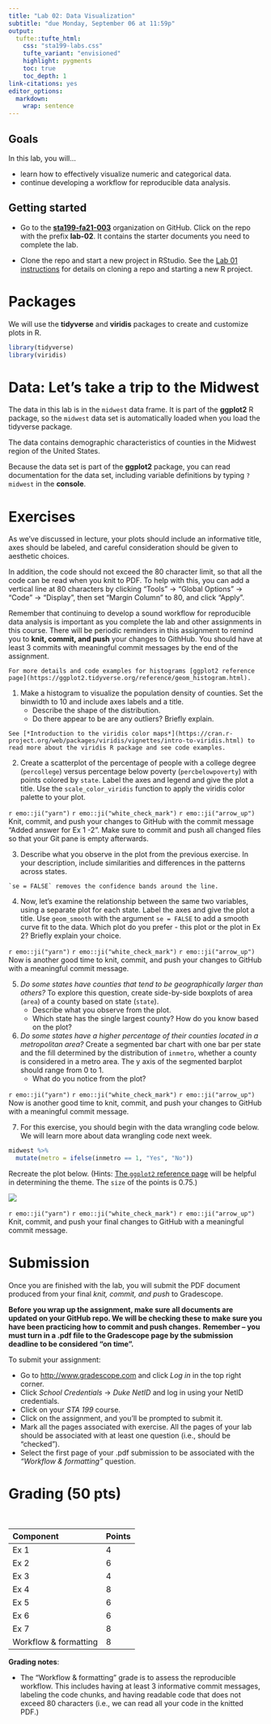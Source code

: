 ```yaml
---
title: "Lab 02: Data Visualization"
subtitle: "due Monday, September 06 at 11:59p"
output: 
  tufte::tufte_html:
    css: "sta199-labs.css"
    tufte_variant: "envisioned"
    highlight: pygments
    toc: true
    toc_depth: 1
link-citations: yes
editor_options: 
  markdown: 
    wrap: sentence
---
```


## Goals

In this lab, you will...

- learn how to effectively visualize numeric and categorical data.
- continue developing a workflow for reproducible data analysis.

## Getting started 

-   Go to the [**sta199-fa21-003**](https://www.github.com/sta199-fa21-003) organization on GitHub. Click on the repo with the prefix **lab-02**. It contains the starter documents you need to complete the lab.

- Clone the repo and start a new project in RStudio. See the [Lab 01 instructions](https://sta199-fa21-003.netlify.app/labs/lab-01-hello-r.html) for details on cloning a repo and starting a new R project.

# Packages

We will use the **tidyverse** and **viridis** packages to create and customize plots in R. 

```r
library(tidyverse)
library(viridis)
```

# Data: Let's take a trip to the Midwest

The data in this lab is in the `midwest` data frame. It is part of the **ggplot2** R package, so the `midwest` data set is automatically loaded when you load the tidyverse package.

The data contains demographic characteristics of counties in the Midwest region of the United States.

Because the data set is part of the **ggplot2** package, you can read documentation for the data set, including variable definitions by typing `?midwest` in the **console**.

# Exercises 

As we've discussed in lecture, your plots should include an informative title, axes should be labeled, and careful consideration should be given to aesthetic choices.

In addition, the code should not exceed the 80 character limit, so that all the code can be read when you knit to PDF. To help with this, you can add a vertical line at 80 characters by clicking "Tools" 
$\rightarrow$ "Global Options" $\rightarrow$ "Code" $\rightarrow$ "Display", then set "Margin Column" to 80, and click "Apply".

Remember that continuing to develop a sound workflow for reproducible data analysis is important as you complete the lab and other assignments in this course. There will be periodic reminders in this assignment to remind you to **knit, commit, and push** your changes to GithHub. You should have at least 3 commits with meaningful commit messages by the end of the assignment. 

```marginfigure
For more details and code examples for histograms [ggplot2 reference page](https://ggplot2.tidyverse.org/reference/geom_histogram.html).
```


1. Make a histogram to visualize the population density of counties. Set the binwidth to 10 and include axes labels and a title. 
    - Describe the shape of the distribution. 
    - Do there appear to be are any outliers? Briefly explain. 

```marginfigure
See [*Introduction to the viridis color maps*](https://cran.r-project.org/web/packages/viridis/vignettes/intro-to-viridis.html) to read more about the viridis R package and see code examples.
```

2. Create a scatterplot of the percentage of people with a college degree (`percollege`) versus percentage below poverty (`percbelowpoverty`) with points colored by `state`. Label the axes and legend and give the plot a title. Use the `scale_color_viridis` function to apply the viridis color palette to your plot. 

::: {.commit}
`r emo::ji("yarn")` `r emo::ji("white_check_mark")` `r emo::ji("arrow_up")` Knit, commit, and push your changes to GitHub with the commit message "Added answer for Ex 1 -2".
Make sure to commit and push all changed files so that your Git pane is empty afterwards.
:::

3. Describe what you observe in the plot from the previous exercise. In your description, include similarities and differences in the patterns across states. 

```marginfigure
`se = FALSE` removes the confidence bands around the line.
```

4. Now, let's examine the relationship between the same two variables, using a separate plot for each state. Label the axes and give the plot a title. Use `geom_smooth` with the argument `se = FALSE` to add a smooth curve fit to the data. Which plot do you prefer - this plot or the plot in Ex 2? Briefly explain your choice.

::: {.commit}
`r emo::ji("yarn")` `r emo::ji("white_check_mark")` `r emo::ji("arrow_up")` Now is another good time to knit, commit, and push your changes to GitHub with a meaningful commit message.
:::


5. *Do some states have counties that tend to be geographically larger than others?* To explore this question, create side-by-side boxplots of area (`area`) of a county based on state (`state`). 
    - Describe what you observe from the plot. 
    - Which state has the single largest county? How do you know based on the plot?

6. *Do some states have a higher percentage of their counties located in a metropolitan area?* Create a segmented bar chart with one bar per state and the fill determined by the distribution of `inmetro`, whether a county is considered in a metro area. The y axis of the segmented barplot should range from 0 to 1. 
    - What do you notice from the plot?

::: {.commit}
`r emo::ji("yarn")` `r emo::ji("white_check_mark")` `r emo::ji("arrow_up")` Now is another good time to knit, commit, and push your changes to GitHub with a meaningful commit message.
:::


7. For this exercise, you should begin with the data wrangling code below. We will learn more about data wrangling code next week. 

```r
midwest %>%
  mutate(metro = ifelse(inmetro == 1, "Yes", "No"))
```


Recreate the plot below. (Hints: [The `ggplot2` reference page](https://ggplot2.tidyverse.org/reference/ggtheme.html) will be helpful in determining the theme. The `size` of the points is 0.75.) 

![](img/02/ex-07.png)

::: {.commit}
`r emo::ji("yarn")` `r emo::ji("white_check_mark")` `r emo::ji("arrow_up")` Knit, commit, and push your final changes to GitHub with a meaningful commit message.
:::

# Submission

Once you are finished with the lab, you will submit the PDF document produced from your final *knit, commit, and push* to Gradescope.

**Before you wrap up the assignment, make sure all documents are updated on your GitHub repo. We will be checking these to make sure you have been practicing how to commit and push changes.** **Remember -- you must turn in a .pdf file to the Gradescope page by the submission deadline to be considered "on time".**

To submit your assignment:

-   Go to <http://www.gradescope.com> and click *Log in* in the top right corner.
-   Click *School Credentials* $\rightarrow$ *Duke NetID* and log in using your NetID credentials.
-   Click on your *STA 199* course.
-   Click on the assignment, and you'll be prompted to submit it.
-   Mark all the pages associated with exercise. All the pages of your lab should be associated with at least one question (i.e., should be "checked").
-   Select the first page of your .pdf submission to be associated with the *"Workflow & formatting"* question.

# Grading (50 pts)

<br>

| Component | Points |
|:----------|:-------|
| Ex 1      | 4      |
| Ex 2      | 6    |
| Ex 3      | 4    |
| Ex 4      | 8     |
| Ex 5      | 6      |
| Ex 6      | 6    |
| Ex 7      | 8    |
| Workflow & formatting   | 8      |

**Grading notes**:

-   The "Workflow & formatting" grade is to assess the reproducible workflow. This includes having at least 3 informative commit messages, labeling the code chunks, and having readable code that does not exceed 80 characters (i.e., we can read all your code in the knitted PDF.)

